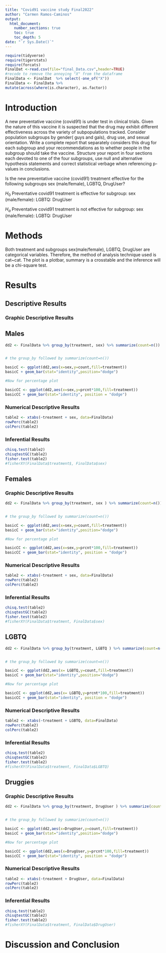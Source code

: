 ```yaml
---
title: "Covid91 vaccine study Final2022"
author: "Carmen Ramos-Caminos"
output: 
  html_document:
    number_sections: true
    toc: true
    toc_depth: 5
date: "`r Sys.Date()`" 
---
```


```r
require(tidyverse)
require(tigerstats)
require(forcats)
FinalDat <-read.csv(file="final_Data.csv",header=TRUE)
#recode to remove the annoying "X" from the dataframe
FinalData <- FinalDat  %>% select(-one_of("X"))
FinalData <- FinalData %>%
mutate(across(where(is.character), as.factor))
```

# Introduction

A new  preventative vaccine (covid91) is under test in clinical trials. Given the nature of this vaccine it is suspected that the drug may exhibit different effectiveness across the variety of subpopulations tracked. Consider population subgroups by gender( guys and gals), drug use, and sexual orientation. Write a complete report that separately considers this drug for each subgroup and your recommendations as to whether people in the subgroup should take the vaccine. Structure your report in four sections each devoted to one of the four subgroups, use null and alternative hypothesis statements and correct statistical verbage when referencing p-values in conclusions.  

Is the new preventative vaccine (covid91) treatment effective for the following subgroups sex (male/female), LGBTQ, DrugUser? 

$H_0$ Preventative covid91 treatment is effective for subgroup: sex (male/female): LGBTQ: DrugUser 

$H_a$ Preventative covid91 treatment is not effective for subgroup: sex (male/female): LGBTQ: DrugUser 

# Methods 

Both treatment and subgroups sex(male/female), LGBTQ, DrugUser are categorical variables. Therefore, the method of analysis technique used is cat~cat. The plot is a plotbar, summary is a crosstable and the inference will be a chi-square test.  

# Results

## Descriptive Results 

### Graphic Descriptive Results  

## Males

```r
dd2 <- FinalData %>% group_by(treatment, sex) %>% summarize(count=n()) %>% mutate(prcnt=count/sum(count))


# the group_by followed by summarize(count=n())

basicC <- ggplot(dd2,aes(x=sex,y=count,fill=treatment))
basicC + geom_bar(stat="identity",position="dodge")

#Now for percentage plot

basicCC <- ggplot(dd2,aes(x=sex,y=prcnt*100,fill=treatment)) 
basicCC + geom_bar(stat="identity", position = "dodge")
```

### Numerical Descriptive Results 

```r
table2 <- xtabs(~treatment + sex, data=FinalData)
rowPerc(table2)
colPerc(table2)
```

### Inferential Results

```r
chisq.test(table2)
chisqtestGC(table2)
fisher.test(table2)
#fisherXY(FinalData$treatment$, FinalData$sex)
```

## Females 

### Graphic Descriptive Results 

```r
dd2 <- FinalData %>% group_by(treatment, sex ) %>% summarize(count=n()) %>% mutate(prcnt=count/sum(count))


# the group_by followed by summarize(count=n())

basicC <- ggplot(dd2,aes(x=sex,y=count,fill=treatment))
basicC + geom_bar(stat="identity",position="dodge")

#Now for percentage plot

basicCC <- ggplot(dd2,aes(x=sex,y=prcnt*100,fill=treatment)) 
basicCC + geom_bar(stat="identity", position = "dodge")
```

### Numerical Descriptive Results 

```r
table2 <- xtabs(~treatment + sex, data=FinalData)
rowPerc(table2)
colPerc(table2)
```

### Inferential Results

```r
chisq.test(table2)
chisqtestGC(table2)
fisher.test(table2)
#fisherXY(FinalData$treatment, FinalData$sex)
```


## LGBTQ

```r
dd2 <- FinalData %>% group_by(treatment, LGBTQ ) %>% summarize(count=n()) %>% mutate(prcnt=count/sum(count))


# the group_by followed by summarize(count=n())

basicC <- ggplot(dd2,aes(x= LGBTQ,y=count,fill=treatment))
basicC + geom_bar(stat="identity",position="dodge")

#Now for percentage plot

basicCC <- ggplot(dd2,aes(x= LGBTQ,y=prcnt*100,fill=treatment)) 
basicCC + geom_bar(stat="identity", position = "dodge")
```

### Numerical Descriptive Results 

```r
table2 <- xtabs(~treatment + LGBTQ, data=FinalData)
rowPerc(table2)
colPerc(table2)
```

### Inferential Results

```r
chisq.test(table2)
chisqtestGC(table2)
fisher.test(table2)
#fisherXY(FinalData$treatment, FinalData$LGBTQ)
```


## Druggies

### Graphic Descriptive Results 

```r
dd2 <- FinalData %>% group_by(treatment, DrugUser ) %>% summarize(count=n()) %>% mutate(prcnt=count/sum(count))


# the group_by followed by summarize(count=n())

basicC <- ggplot(dd2,aes(x=DrugUser,y=count,fill=treatment))
basicC + geom_bar(stat="identity",position="dodge")

#Now for percentage plot

basicCC <- ggplot(dd2,aes(x=DrugUser,y=prcnt*100,fill=treatment)) 
basicCC + geom_bar(stat="identity", position = "dodge")
```

### Numerical Descriptive Results 

```r
table2 <- xtabs(~treatment + DrugUser, data=FinalData)
rowPerc(table2)
colPerc(table2)
```

### Inferential Results

```r
chisq.test(table2)
chisqtestGC(table2)
fisher.test(table2)
#fisherXY(FinalData$treatment, FinalData$DrugUser)
```

# Discussion and Conclusion 